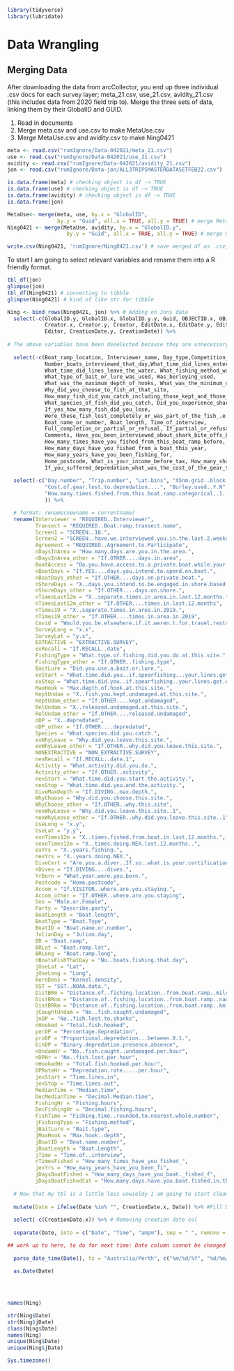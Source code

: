 
```r
library(tidyverse)
library(lubridate)
```

# Data Wrangling {.tabset} 

## Merging Data 
After downloading the data from arcCollector, you end up three individual .csv docs for each survey layer; meta_21.csv, use_21.csv, avidity_21.csv (this includes data from 2020 field trip to). Merge the three sets of data, linking them by their GlobalID and GUID. 

1. Read in documents
2. Merge meta.csv and use.csv to make MetaUse.csv 
3. Merge MetaUse.csv and avidity.csv to make Ning0421

```r
meta <- read.csv("rumIgnore/Data-042021/meta_21.csv")
use <- read.csv("rumIgnore/Data-042021/use_21.csv")
avidity <- read.csv("rumIgnore/Data-042021/avidity_21.csv")
jon <- read.csv("rumIgnore/Data-jon/ALL3TRIPSMASTERDATASETFEB22.csv")

is.data.frame(meta) # checking object is df -> TRUE
is.data.frame(use) # checking object is df -> TRUE
is.data.frame(avidity) # checking object is df -> TRUE
is.data.frame(jon)

MetaUse<- merge(meta, use, by.x = "GlobalID", 
                by.y = "Guid", all.x = TRUE, all.y = TRUE) # merge Meta.csv (x) and Use.csv (y) dfs by GlobalID and GUID column
Ning0421 <- merge(MetaUse, avidity, by.x = "GlobalID.y", 
                   by.y = "Guid", all.x = TRUE, all.y = TRUE) # merge MetaUse0421.csv (x) and Avidity.csv (y) dfs by GlobalUse and GUIDavid column

write.csv(Ning0421, 'rumIgnore/Ning0421.csv') # save merged df as .csv, Path specified for rumIgnore folder.
```

To start I am going to select relevant variables and rename them into a R friendly format. 

```r
tbl_df(jon)
glimpse(jon)
tbl_df(Ning0421) # converting to tibble 
glimpse(Ning0421) # kind of like str for tibble 

Ning <- bind_rows(Ning0421, jon) %>% # Adding on Jons data
  select(-c(GlobalID.y, GlobalID.x, GlobalID.y.y, Guid, OBJECTID.x, OBJECTID.y, OBJECTID,
            Creator.x, Creator.y, Creator, EditDate.x, EditDate.y, EditDate, Editor.x, Editor.y,
            Editor, CreationDate.y, CreationDate)) %>% 
  
# The above variables have been deselected because they are unnecessary, ID vars will be replaced with a new ID col, Creator and Editor is always Harrison, only date variable I need is date which was inputted by interviewer and CreationDate.x incase it has been missed
  
  select(-c(Boat_ramp_location, Interviewer_name, Day_type,Competition_noncompetition, 
            Number_boats_interviewed_that_day,What_time_did_lines_enter_the_water, 
            What_time_did_lines_leave_the_water, What_fishing_method_was_used, 
            What_type_of_bait_or_lure_was_used, Was_berleying_used, 
            What_was_the_maximum_depth_of_hooks, What_was_the_minimum_depth_of_hooks,
            Why_did_you_choose_to_fish_at_that_site, 
            How_many_fish_did_you_catch_including_those_kept_and_those_returned,
            What_species_of_fish_did_you_catch, Did_you_experience_shark_bite_offs,
            If_yes_how_many_fish_did_you_lose, 
            Were_these_fish_lost_completely_or_was_part_of_the_fish_.e.g.head._retrieved,
            Boat_name_or_number, Boat_length, Time_of_interview, 
            Full_completion_or_partial_or_refusal, If_partial_or_refusal_why,
            Comments, Have_you_been_interviewed_about_shark_bite_offs_before,
            How_many_times_have_you_fished_from_this_boat_ramp_before,
            How_many_days_have_you_fished_from_a_boat_this_year,
            How_many_years_have_you_been_fishing_for,
            Home_postcode, What_is_your_income_before_tax, How_many_sharks_were_hooked,
            If_you_suffered_depredation_what_was_the_cost_of_the_gear_that_you_lost_today)) %>% # These is Canarvan Q's
  
  select(-c("Day.number", "Trip.number", "Lat.bins", "X5nm.grid..block.code", "Maidenhead..Grid.Square",
            "Cost.of.gear.lost.to.depredation....", "Burley.used..Y.N", "Min.hook..depth", "Have_you_been_interviewed_about",
            "How.many.times.fished.from.this.boat.ramp.categorical..1...0.25.times..2...26.50..3...51.75..4...76.100..5.....100.",
            )) %>%

  # format: rename(newname = currentname)
  rename(Interviewer = "REQUIRED..Interviewer",
         Transect = "REQUIRED..Boat.ramp.transect.name",
         Screen1 = "SCREEN..18.", 
         Screen2 = "SCREEN..have.we.interviewed.you.in.the.last.2.weeks.", 
         Agreement = "REQUIRED..Agreement.to.Participate",
         nDaysInArea = "How.many.days.are.you.in.the.area.",
         nDaysInArea_other = "If.OTHER....days.in.area",
         BoatAccess = "Do.you.have.access.to.a.private.boat.while.your.here.",
         nBoatDays = "If.YES....days.you.intend.to.spend.on.boat.",
         nBoatDays_other = "If.OTHER....days.on.private.boat.",
         nShoreDays = "X..days.you.intend.to.be.engaged.in.shore.based.activities.",
         nShoreDays_other = "If.OTHER....days.on.shore.",
         nTimesLast12m = "X..separate.times.in.area.in.last.12.months.",
         nTimesLast12m_other = "If.OTHER....times.in.last.12.months",
         nTimes19 = "X..separate.times.in.area.in.2019.",
         nTimes19_other = "If.OTHER....times.in.area.in.2019",
         Covid = "Would.you.be.elsewhere.if.it.weren.t.for.travel.restrictions.",
         SurveyLong = "x.x",
         SurveyLat = "y.x",
         EXTRACTIVE = "EXTRACTIVE.SURVEY",
         exRecall = "If.RECALL..date",
         FishingType = "What.type.of.fishing.did.you.do.at.this.site.",
         FishingType_other = "If.OTHER..fishing.type",
         BaitLure = "Did.you.use.a.bait.or.lure.",
         exStart = "What.time.did.you..if.spearfishing...your.lines.get.in.the.water.",
         exStop = "What.time.did.you..if.spearfishing..your.lines.get.out.the.water..",
         MaxHook = "Max.depth.of.hook.at.this.site.",
         KeptUndam = "X..fish.you.kept.undamaged.at.this.site.",
         KeptUdam_other = "If.OTHER....kept.undamaged",
         RelUndam = "X..released.undamaged.at.this.site.",
         RelUndam_other = "If.OTHER....released.undamaged",
         nDP = "X..depredated",
         nDP_other = "If.OTHER....depredated",
         Species = "What.species.did.you.catch.",
         exWhyLeave = "Why.did.you.leave.this.site.",
         exWhyLeave_other = "If.OTHER..why.did.you.leave.this.site.",
         NONEXTRACTIVE = "NON_EXTRACTIVE.SURVEY",
         nexRecall = "If.RECALL..date.1",
         Activity = "What.activity.did.you.do.",
         Activity_other = "If.OTHER..activity",
         nexStart = "What.time.did.you.start.the.activity.",
         nexStop = "What.time.did.you.end.the.activity.",
         DiveMaxDepth = "If.DIVING..max.depth.",
         WhyChoose = "Why.did.you.choose.this.site.",
         WhyChoose_other = "If.OTHER..why.this.site",
         nexWhyLeave = "Why.did.you.leave.this.site..1",
         nexWhyLeave_other = "If.OTHER..why.did.you.leave.this.site..1",
         UseLong = "x.y",
         UseLat = "y.y",
         exnTimes12m = "X..times.fished.from.boat.in.last.12.months.",
         nexnTimes12m = "X..times.doing.NEX.last.12.months..",
         exYrs = "X..years.fishing.",
         nexYrs = "X..years.doing.NEX.",
         DiveCert = "Are.you.a.diver..If.so..what.is.your.certification.",
         nDives = "If.DIVING....dives.",
         YrBorn = "What.year.were.you.born.",
         Postcode = "Home.postcode",
         Accom = "If.VISITOR..where.are.you.staying.",
         Accom_other = "If.OTHER..where.are.you.staying",
         Sex = "Male.or.Female",
         Party = "Describe.party",
         BoatLength = "Boat.length",
         BoatType = "Boat.Type",
         BoatID = "Boat.name.or.number",
         JulianDay = "Julian.day",
         BR = "Boat.ramp",
         BRLat = "Boat.ramp.lat",
         BRLong = "Boat.ramp.long",
         nBoatsFishThatDay = "No..boats.fishing.that.day",
         jUseLat = "Lat",
         jUseLong = "Long",
         KernDens = "Kernel.density",
         SST = "SST..NOAA.data.",
         DistBRm = "Distance.of..fishing.location..from.boat.ramp..miles.",
         DistBRnm = "Distance.of..fishing.location..from.boat.ramp..nautical.miles.",
         DistBRkm = "Distance.of..fishing.location..from.boat.ramp..km.",
         jCaughtUndam = "No..fish.caught.undamaged",
         jnDP = "No..fish.lost.to.sharks",
         nHooked = "Total.fish.hooked",
         perDP = "Percentage.depredation",
         proDP = "Proportional.depredation...between.0.1.",
         binDP = "Binary.depredation.presence.absence",
         nUndamHr = "No..fish.caught..undamaged.per.hour",
         nDPHr = "No..fish.lost.per.hour",
         nHookedHr = "Total.fish.hooked.per.hour",
         DPRateHr = "Depredation.rate.....per.hour",
         jexStart = "Time.lines.in",
         jexStop = "Time.lines.out",
         MedianTime = "Median.time",
         DecMedianTime = "Decimal.Median.time",
         FishingHr = "Fishing.hours",
         DecFishingHr = "Decimal.fishing.hours",
         FishTime = "Fishing.time..rounded.to.nearest.whole.number",
         jFishingType = "Fishing.method",
         jBaitLure = "Bait.type",
         jMaxHook = "Max.hook..depth",
         jBoatID = "Boat.name.number",
         jBoatLength = "Boat.Length",
         jTime = "Time.of..interview",
         nTimesFished = "How_many_times_have_you_fished_",
         jexYrs = "How_many_years_have_you_been_fi",
         jDaysBoatFished = "How_many_days_have_you_boat._fished_f",
         jDaysBoatFishedCat = "How.many.days.have.you.boat.fished.in.the.last.year.categorical..1...0.25..2...26.50..3...51...75..4...76...100..5.") %>% 
  
  # Now that my tbl is a little less unwieldy I am going to start cleaning starting from the leftmost column and work along the data set. 
  
  mutate(Date = ifelse(Date %in% "", CreationDate.x, Date)) %>% #Fill Date col NAs with values from CreationDate.x 
  
  select(-c(CreationDate.x)) %>% # Removing creation date col
  
  separate(Date, into = c("Date", "Time", "ampm"), sep = " ", remove = TRUE) 

## work up to here, to do for next time: Date column cannot be changed from char -> date because it has multiple date formats. Mine and Harry's is formatted as mdY, and Jons is formatted as dmY. Need to either parse and reformat the current date column or format date before uniting them.
  
  parse_date_time(Date(), tz = "Australia/Perth", c("%m/%d/%Y", "%d/%m/%Y"), exact = TRUE) %>%
  
  as.Date(Date)
  
  


names(Ning)
```
  
```r
str(Ning$Date)
str(Ning$jDate)
class(Ning$Date)
names(Ning)
unique(Ning$Date)
unique(Ning$jDate)

Sys.timezone()

```

